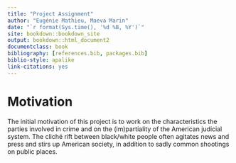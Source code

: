```yaml
--- 
title: "Project Assignment"
author: "Eugénie Mathieu, Maeva Marin"
date: "`r format(Sys.time(), '%d %B, %Y')`"
site: bookdown::bookdown_site
output: bookdown::html_document2
documentclass: book
bibliography: [references.bib, packages.bib]
biblio-style: apalike
link-citations: yes
---
```


# Motivation

The initial motivation of this project is to work on the characteristics the parties involved in crime and on the (im)partiality of the American judicial system. The cliché rift between black/white people often agitates news and press and stirs up American society, in addition to sadly common shootings on public places.
